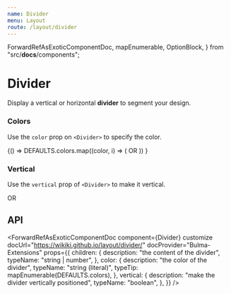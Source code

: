 ```yaml
---
name: Divider
menu: Layout
route: /layout/divider
---
```



  ForwardRefAsExoticComponentDoc,
  mapEnumerable,
  OptionBlock,
} from "src/__docs__/components";

# Divider

Display a vertical or horizontal **divider** to segment your design.

### Colors

Use the `color` prop on `<Divider>` to specify the color.

<Playground>
  {() =>
    DEFAULTS.colors.map((color, i) => (
      <OptionBlock props={{ color }} index={i} key={i}>
        <Divider color={color}>OR</Divider>
      </OptionBlock>
    ))
  }
</Playground>

### Vertical

Use the `vertical` prop of `<Divider>` to make it vertical.

<Playground>
  <Divider vertical>OR</Divider>
</Playground>

## API

<ForwardRefAsExoticComponentDoc
  component={Divider}
  customize
  docUrl="https://wikiki.github.io/layout/divider/"
  docProvider="Bulma-Extensions"
  props={{
    children: {
      description: "the content of the divider",
      typeName: "string | number",
    },
    color: {
      description: "the color of the divider",
      typeName: "string (literal)",
      typeTip: mapEnumerable(DEFAULTS.colors),
    },
    vertical: {
      description: "make the divider vertically positioned",
      typeName: "boolean",
    },
  }}
/>
